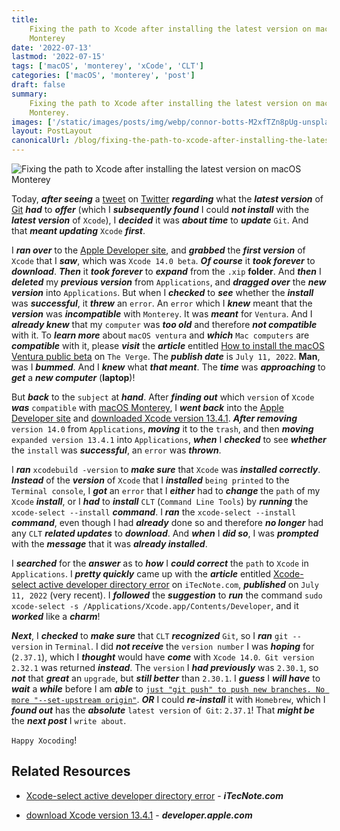 ```yaml
---
title:
    Fixing the path to Xcode after installing the latest version on macOS
    Monterey
date: '2022-07-13'
lastmod: '2022-07-15'
tags: ['macOS', 'monterey', 'xCode', 'CLT']
categories: ['macOS', 'monterey', 'post']
draft: false
summary:
    Fixing the path to Xcode after installing the latest version on macOS
    Monterey.
images: ['/static/images/posts/img/webp/connor-botts-M2xfTZn8pUg-unsplash.webp']
layout: PostLayout
canonicalUrl: /blog/fixing-the-path-to-xcode-after-installing-the-latest-version-on-macos-monterey
---
```


![Fixing the path to Xcode after installing the latest version on macOS Monterey](/static/images/posts/img/webp/connor-botts-M2xfTZn8pUg-unsplash.webp)

Today, **_after seeing_** a
[tweet](https://twitter.com/JI/status/1546948817462800384) on
[Twitter](https://twitter.com/) **_regarding_** what the **_latest version_** of
[Git](https://git-scm.com/) **_had_** to **_offer_** (which I **_subsequently
found_** I could **_not install_** with the **_latest version_** of `Xcode`), I
**_decided_** it was **_about time_** to **_update_** `Git`. And that **_meant
updating_** `Xcode` **_first_**.

I **_ran over_** to the [Apple Developer site](https://developer.apple.com/),
and **_grabbed_** the **_first version_** of `Xcode` that I **_saw_**, which was
`Xcode 14.0 beta`. **_Of course_** it **_took forever_** to **_download_**.
**_Then_** it **_took forever_** to **_expand_** from the `.xip` **folder**. And
**_then_** I **_deleted_** my **_previous version_** from `Applications`, and
**_dragged over_** the **_new version_** into `Applications`. But when I
**_checked_** to **_see_** whether the **_install_** was **_successful_**, it
**_threw_** an `error`. An `error` which I **_knew_** meant that the
**_version_** was **_incompatible_** with `Monterey`. It was **_meant_** for
`Ventura`. And I **_already knew_** that my `computer` was **_too old_** and
therefore **_not compatible_** with it. To **_learn more_** about
`macOS ventura` and **_which_** `Mac computers` are **_compatible_** with it,
please **_visit_** the **_article_** entitled
[How to install the macOS Ventura public beta](https://www.theverge.com/23200261/how-to-install-macos-ventura-public-beta-backups-separate-partition-drive)
on `The Verge`. The **_publish date_** is `July 11, 2022`. **Man**, was I
**_bummed_**. And I **_knew_** what **_that meant_**. The **_time_** was
**_approaching_** to **_get_** a **_new computer_** (**laptop**)!

But **_back_** to the `subject` at **_hand_**. After **_finding out_** which
`version` of `Xcode` **_was_** `compatible` with
[macOS Monterey](https://developer.apple.com/xcode/resources/), I **_went
back_** into the [Apple Developer site](https://developer.apple.com/) and
[downloaded Xcode version 13.4.1](https://developer.apple.com/download/all/).
**_After removing_** `version 14.0` from `Applications`, **_moving_** it to the
`trash`, and then **_moving_** `expanded version 13.4.1` into `Applications`,
**_when_** I **_checked_** to see **_whether_** the `install` was
**_successful_**, an `error` was **_thrown_**.

I **_ran_** `xcodebuild -version` to **_make sure_** that `Xcode` was
**_installed correctly_**. **_Instead_** of the **_version_** of `Xcode` that I
**_installed_** `being printed` to the `Terminal console`, I **_got_** an
`error` that I **_either_** had to **_change_** the `path` of my `Xcode`
**_install_**, or I **_had_** to **_install_** `CLT` (`Command Line Tools`) by
**_running_** the `xcode-select --install` **_command_**. I **_ran_** the
`xcode-select --install` **_command_**, even though I had **_already_** done so
and therefore **_no longer_** had any `CLT` **_related updates_** to
**_download_**. And **_when_** I **_did so_**, I was **_prompted_** with the
**_message_** that it was **_already installed_**.

I **_searched_** for the **_answer_** as to **_how_** I **_could correct_** the
`path` to `Xcode` in `Applications`. I **_pretty quickly_** came up with the
**_article_** entitled
[Xcode-select active developer directory error](https://itecnote.com/tecnote/xcode-select-active-developer-directory-error/)
on `iTecNote.com`, **_published_** on `July 11, 2022` (very recent). I
**_followed_** the **_suggestion_** to **_run_** the command
`sudo xcode-select -s /Applications/Xcode.app/Contents/Developer`, and it
**_worked_** like a **_charm_**!

**_Next_**, I **_checked_** to **_make sure_** that `CLT` **_recognized_**
`Git`, so I **_ran_** `git --version` in `Terminal`. I did **_not receive_** the
`version number` I was **_hoping_** for (`2.37.1`), which I **_thought_** would
have **_come_** with `Xcode 14.0`.` Git version 2.32.1` was returned
**_instead_**. The `version` I **_had previously_** was `2.30.1`, so **_not_**
that **_great_** an `upgrade`, but **_still better_** than `2.30.1`. I
**_guess_** I **_will have_** to **_wait_** a **_while_** before I am **_able_**
to
[`just "git push" to push new branches. No more "--set-upstream origin"`](https://twitter.com/JI/status/1546948817462800384).
**_OR_** I could **_re-install_** it with `Homebrew`, which I **_found out_**
has the **_absolute_** `latest version` of` Git`: `2.37.1`! That **_might be_**
the **_next post_** I `write about`.

`Happy Xocoding`!

## Related Resources

-   [Xcode-select active developer directory error](https://itecnote.com/tecnote/xcode-select-active-developer-directory-error/) -
    **_iTecNote.com_**

-   [download Xcode version 13.4.1](https://developer.apple.com/download/all/) -
    **_developer.apple.com_**
